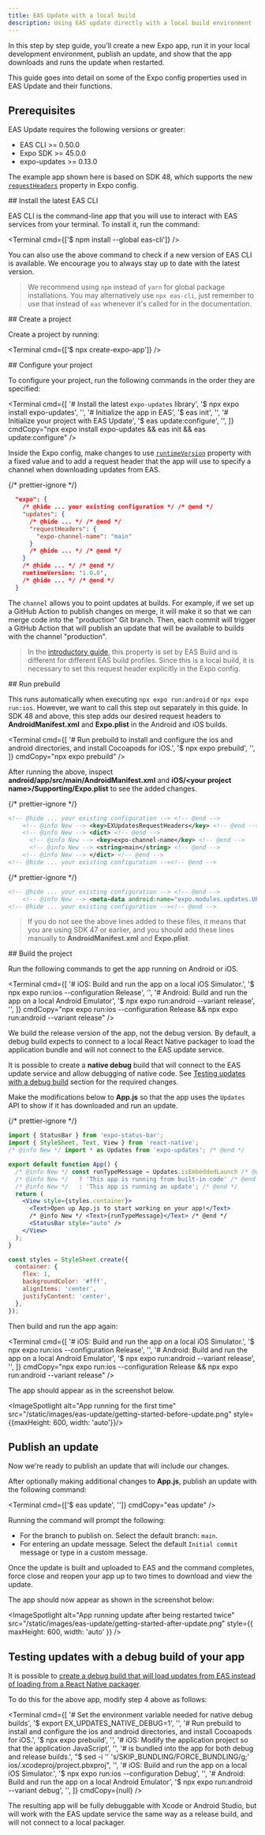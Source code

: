 ```yaml
---
title: EAS Update with a local build
description: Using EAS update directly with a local build environment
---
```



In this step by step guide, you'll create a new Expo app, run it in your local development environment, publish an update, and show that the app downloads and runs the update when restarted.

This guide goes into detail on some of the Expo config properties used in EAS Update and their functions.

## Prerequisites

EAS Update requires the following versions or greater:

- EAS CLI >= 0.50.0
- Expo SDK >= 45.0.0
- expo-updates >= 0.13.0

The example app shown here is based on SDK 48, which supports the new [`requestHeaders`](/versions/latest/config/app/#requestheaders) property in Expo config.

<Step label="1">
## Install the latest EAS CLI

EAS CLI is the command-line app that you will use to interact with EAS services from your terminal. To install it, run the command:

<Terminal cmd={['$ npm install --global eas-cli']} />

You can also use the above command to check if a new version of EAS CLI is available. We encourage you to always stay up to date with the latest version.

> We recommend using `npm` instead of `yarn` for global package installations. You may alternatively use `npx eas-cli`, just remember to use that instead of `eas` whenever it's called for in the documentation.

</Step>

<Step label="2">
## Create a project

Create a project by running:

<Terminal cmd={['$ npx create-expo-app']} />
</Step>

<Step label="3">
## Configure your project

To configure your project, run the following commands in the order they are specified:

<Terminal
  cmd={[
    '# Install the latest `expo-updates` library',
    '$ npx expo install expo-updates',
    '',
    '# Initialize the app in EAS',
    '$ eas init',
    '',
    '# Initialize your project with EAS Update',
    '$ eas update:configure',
    '',
  ]}
  cmdCopy="npx expo install expo-updates && eas init && eas update:configure"
/>

Inside the Expo config, make changes to use [`runtimeVersion`](/versions/latest/config/app/#runtimeversion) property with a fixed value and to add a request header that the app will use to specify a channel when downloading updates from EAS.

{/* prettier-ignore */}
```json app.json
  "expo": {
    /* @hide ... your existing configuration */ /* @end */
    "updates": {
      /* @hide ... */ /* @end */
      "requestHeaders": {
        "expo-channel-name": "main"
      }
      /* @hide ... */ /* @end */
    }
    /* @hide ... */ /* @end */
    runtimeVersion: '1.0.0',
    /* @hide ... */ /* @end */
  }
```

The `channel` allows you to point updates at builds. For example, if we set up a GitHub Action to publish changes on merge, it will make it so that we can merge code into the "production" Git branch. Then, each commit will trigger a GitHub Action that will publish an update that will be available to builds with the channel "production".

> In the [introductory guide](/pages/eas-update/getting-started), this property is set by EAS Build and is different for different EAS build profiles. Since this is a local build, it is necessary to set this request header explicitly in the Expo config.

</Step>

<Step label="4">
## Run prebuild

This runs automatically when executing `npx expo run:android` or `npx expo run:ios`. However, we want to call this step out separately in this guide. In SDK 48 and above, this step adds our desired request headers to **AndroidManifest.xml** and **Expo.plist** in the Android and iOS builds.

<Terminal
  cmd={[
    '# Run prebuild to install and configure the ios and android directories, and install Cocoapods for iOS.',
    '$ npx expo prebuild',
    '',
  ]}
  cmdCopy="npx expo prebuild"
/>

After running the above, inspect **android/app/src/main/AndroidManifest.xml** and **iOS/&lt;your project name&gt;/Supporting/Expo.plist** to see the added changes.

{/* prettier-ignore */}
```xml Expo.plist
<!-- @hide ... your existing configuration --> <!-- @end -->
    <!-- @info New --> <key>EXUpdatesRequestHeaders</key> <!-- @end -->
    <!-- @info New --> <dict> <!-- @end -->
      <!-- @info New --> <key>expo-channel-name</key> <!-- @end -->
      <!-- @info New --> <string>main</string> <!-- @end -->
    <!-- @info New --> </dict> <!-- @end -->
<!-- @hide ... your existing configuration --><!-- @end -->
```

{/* prettier-ignore */}
```xml AndroidManifest.xml
<!-- @hide ... your existing configuration --> <!-- @end -->
    <!-- @info New --> <meta-data android:name="expo.modules.updates.UPDATES_CONFIGURATION_REQUEST_HEADERS_KEY" android:value="{&quot;expo-channel-name&quot;:&quot;main&quot;}"/> <!-- @end -->
<!-- @hide ... your existing configuration --><!-- @end -->
```

> If you do not see the above lines added to these files, it means that you are using SDK 47 or earlier, and you should add these lines manually to **AndroidManifest.xml** and **Expo.plist**.

</Step>

<Step label="5">
## Build the project

Run the following commands to get the app running on Android or iOS.

<Terminal
  cmd={[
    '# iOS: Build and run the app on a local iOS Simulator.',
    '$ npx expo run:ios --configuration Release',
    '',
    '# Android: Build and run the app on a local Android Emulator',
    '$ npx expo run:android --variant release',
    '',
  ]}
  cmdCopy="npx expo run:ios --configuration Release && npx expo run:android --variant release"
/>

We build the release version of the app, not the debug version. By default, a debug build expects to connect to a local React Native packager to load the application bundle and will not connect to the EAS update service.

It is possible to create a **native debug** build that will connect to the EAS update service and allow debugging of native code. See [Testing updates with a debug build](#testing-updates-with-a-debug-build-of-your-app) section for the required changes.

</Step>

<Step label="6">

Make the modifications below to **App.js** so that the app uses the `Updates` API to show if it has downloaded and run an update.

{/* prettier-ignore */}
``` jsx App.js
import { StatusBar } from 'expo-status-bar';
import { StyleSheet, Text, View } from 'react-native';
/* @info New */ import * as Updates from 'expo-updates'; /* @end */

export default function App() {
  /* @info New */ const runTypeMessage = Updates.isEmbeddedLaunch /* @end */
  /* @info New */   ? 'This app is running from built-in code' /* @end */
  /* @info New */   : 'This app is running an update'; /* @end */
  return (
    <View style={styles.container}>
      <Text>Open up App.js to start working on your app!</Text>
      /* @info New */ <Text>{runTypeMessage}</Text> /* @end */
      <StatusBar style="auto" />
    </View>
  );
}

const styles = StyleSheet.create({
  container: {
    flex: 1,
    backgroundColor: '#fff',
    alignItems: 'center',
    justifyContent: 'center',
  },
});
```

Then build and run the app again:

<Terminal
  cmd={[
    '# iOS: Build and run the app on a local iOS Simulator.',
    '$ npx expo run:ios --configuration Release',
    '',
    '# Android: Build and run the app on a local Android Emulator',
    '$ npx expo run:android --variant release',
    '',
  ]}
  cmdCopy="npx expo run:ios --configuration Release && npx expo run:android --variant release"
/>

The app should appear as in the screenshot below.

<ImageSpotlight
  alt="App running for the first time"
  src="/static/images/eas-update/getting-started-before-update.png"
  style={{maxHeight: 600, width: 'auto'}}/>
</Step>

<Step label="7">

## Publish an update

Now we're ready to publish an update that will include our changes.

After optionally making additional changes to **App.js**, publish an update with the following command:

<Terminal cmd={['$ eas update', '']} cmdCopy="eas update" />

Running the command will prompt the following:

- For the branch to publish on. Select the default branch: `main`.
- For entering an update message. Select the default `Initial commit` message or type in a custom message.

Once the update is built and uploaded to EAS and the command completes, force close and reopen your app up to two times to download and view the update.

The app should now appear as shown in the screenshot below:

<ImageSpotlight
  alt="App running update after being restarted twice"
  src="/static/images/eas-update/getting-started-after-update.png"
  style={{ maxHeight: 600, width: 'auto' }}
/>

</Step>

## Testing updates with a debug build of your app

It is possible to [create a debug build that will load updates from EAS instead of loading from a React Native packager](/eas-update/debug-updates/#debugging-of-native-code-while-loading-the-app-through-expo-updates).

To do this for the above app, modify step 4 above as follows:

<Terminal
  cmd={[
    '# Set the environment variable needed for native debug builds',
    '$ export EX_UPDATES_NATIVE_DEBUG=1',
    '',
    '# Run prebuild to install and configure the ios and android directories, and install Cocoapods for iOS.',
    '$ npx expo prebuild',
    '',
    '# iOS: Modify the application project so that the application JavaScript',
    '',
    '# is bundled into the app for both debug and release builds.',
    "$ sed -i '' 's/SKIP_BUNDLING/FORCE_BUNDLING/g;' ios/<project name>.xcodeproj/project.pbxproj",
    '',
    '# iOS: Build and run the app on a local iOS Simulator.',
    '$ npx expo run:ios --configuration Debug',
    '',
    '# Android: Build and run the app on a local Android Emulator',
    '$ npx expo run:android --variant debug',
    '',
  ]}
  cmdCopy={null}
/>

The resulting app will be fully debuggable with Xcode or Android Studio, but will work with the EAS update service the same way as a release build, and will not connect to a local packager.
